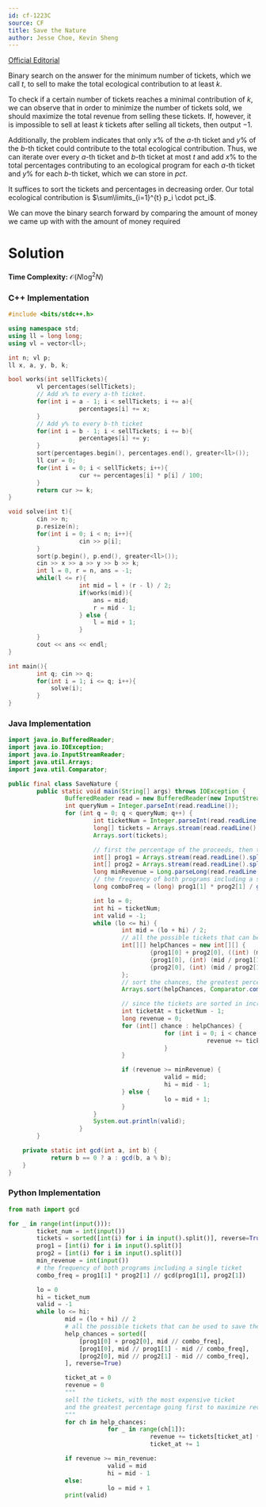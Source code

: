 ```yaml
---
id: cf-1223C
source: CF
title: Save the Nature
author: Jesse Choe, Kevin Sheng
---
```


[Official Editorial](https://codeforces.com/blog/entry/66993)

Binary search on the answer for the minimum number of tickets, which we call $t$, to sell to make the total ecological contribution to at least $k$. 

To check if a certain number of tickets reaches a minimal contribution of $k$, we can observe that in order to minimize the number of tickets sold, we should maximize the total revenue from selling these tickets. If, however, it is impossible to sell at least $k$ tickets after selling all tickets, then output $-1$.

Additionally, the problem indicates that only $x\%$ of the $a$-th ticket and $y\%$ of the $b$-th ticket could contribute to the total ecological contribution. Thus, we can iterate over every $a$-th ticket and $b$-th ticket at most $t$ and add $x\%$ to the total percentages contributing to an ecological program for each $a$-th ticket and $y\%$ for each $b$-th ticket, which we can store in $pct$.

It suffices to sort the tickets and percentages in decreasing order. Our total ecological contribution is $\sum\limits_{i=1}^{t} p_i \cdot pct_i$.

We can move the binary search forward by comparing the amount of money we came up with with the amount of money required

# Solution 

**Time Complexity:** $\mathcal{O}(N\log^2 N)$

<LanguageSection>

<CPPSection>

### C++ Implementation

```cpp
#include <bits/stdc++.h>

using namespace std;
using ll = long long;
using vl = vector<ll>;

int n; vl p;
ll x, a, y, b, k;

bool works(int sellTickets){
        vl percentages(sellTickets);
        // Add x% to every a-th ticket.
        for(int i = a - 1; i < sellTickets; i += a){
                    percentages[i] += x;
        }
        // Add y% to every b-th ticket
        for(int i = b - 1; i < sellTickets; i += b){
                    percentages[i] += y;
        }
        sort(percentages.begin(), percentages.end(), greater<ll>());
        ll cur = 0;
        for(int i = 0; i < sellTickets; i++){
                    cur += percentages[i] * p[i] / 100;
        }
        return cur >= k;
}

void solve(int t){
        cin >> n;
        p.resize(n);
        for(int i = 0; i < n; i++){
                    cin >> p[i];
        }
        sort(p.begin(), p.end(), greater<ll>());
        cin >> x >> a >> y >> b >> k;
        int l = 0, r = n, ans = -1;
        while(l <= r){
                    int mid = l + (r - l) / 2;
                    if(works(mid)){
                        ans = mid;
                        r = mid - 1;
                    } else {
                        l = mid + 1;
                    }
        }
        cout << ans << endl;
}

int main(){
        int q; cin >> q;
        for(int i = 1; i <= q; i++){
            solve(i);
        }
}
```

</CPPSection>

<JavaSection>
    
### Java Implementation

```java
import java.io.BufferedReader;
import java.io.IOException;
import java.io.InputStreamReader;
import java.util.Arrays;
import java.util.Comparator;

public final class SaveNature {
        public static void main(String[] args) throws IOException {
                BufferedReader read = new BufferedReader(new InputStreamReader(System.in));
                int queryNum = Integer.parseInt(read.readLine());
                for (int q = 0; q < queryNum; q++) {
                        int ticketNum = Integer.parseInt(read.readLine());
                        long[] tickets = Arrays.stream(read.readLine().split(" ")).mapToLong(Long::parseLong).toArray();
                        Arrays.sort(tickets);

                        // first the percentage of the proceeds, then the frequency
                        int[] prog1 = Arrays.stream(read.readLine().split(" ")).mapToInt(Integer::parseInt).toArray();
                        int[] prog2 = Arrays.stream(read.readLine().split(" ")).mapToInt(Integer::parseInt).toArray();
                        long minRevenue = Long.parseLong(read.readLine());
                        // the frequency of both programs including a single ticket
                        long comboFreq = (long) prog1[1] * prog2[1] / gcd(prog1[1], prog2[1]);

                        int lo = 0;
                        int hi = ticketNum;
                        int valid = -1;
                        while (lo <= hi) {
                                int mid = (lo + hi) / 2;
                                // all the possible tickets that can be used to save the nature
                                int[][] helpChances = new int[][] {
                                        {prog1[0] + prog2[0], ((int) (mid / comboFreq))},
                                        {prog1[0], (int) (mid / prog1[1] - mid / comboFreq)},
                                        {prog2[0], (int) (mid / prog2[1] - mid / comboFreq)}
                                };
                                // sort the chances, the greatest percentage going first
                                Arrays.sort(helpChances, Comparator.comparingInt(c -> -c[0]));

                                // since the tickets are sorted in increasing order, we go in reverse
                                int ticketAt = ticketNum - 1;
                                long revenue = 0;
                                for (int[] chance : helpChances) {
                                            for (int i = 0; i < chance[1]; i++) {
                                                        revenue += tickets[ticketAt--] * chance[0] / 100;
                                            }
                                }

                                if (revenue >= minRevenue) {
                                            valid = mid;
                                            hi = mid - 1;
                                } else {
                                            lo = mid + 1;
                                }
                        }
                        System.out.println(valid);
                    }
        }

    private static int gcd(int a, int b) {
            return b == 0 ? a : gcd(b, a % b);
    }
}
```

</JavaSection>

<PySection>
    
### Python Implementation

```py
from math import gcd

for _ in range(int(input())):
        ticket_num = int(input())
        tickets = sorted([int(i) for i in input().split()], reverse=True)
        prog1 = [int(i) for i in input().split()]
        prog2 = [int(i) for i in input().split()]
        min_revenue = int(input())
        # the frequency of both programs including a single ticket
        combo_freq = prog1[1] * prog2[1] // gcd(prog1[1], prog2[1])

        lo = 0
        hi = ticket_num
        valid = -1
        while lo <= hi:
                mid = (lo + hi) // 2
                # all the possible tickets that can be used to save the nature
                help_chances = sorted([
                    [prog1[0] + prog2[0], mid // combo_freq],
                    [prog1[0], mid // prog1[1] - mid // combo_freq],
                    [prog2[0], mid // prog2[1] - mid // combo_freq],
                ], reverse=True)

                ticket_at = 0
                revenue = 0
                """
                sell the tickets, with the most expensive ticket
                and the greatest percentage going first to maximize revenue
                """
                for ch in help_chances:
                            for _ in range(ch[1]):
                                        revenue += tickets[ticket_at] * ch[0] // 100
                                        ticket_at += 1

                if revenue >= min_revenue:
                            valid = mid
                            hi = mid - 1
                else:
                            lo = mid + 1
                print(valid)
```
    
</PySection>

</LanguageSection>
